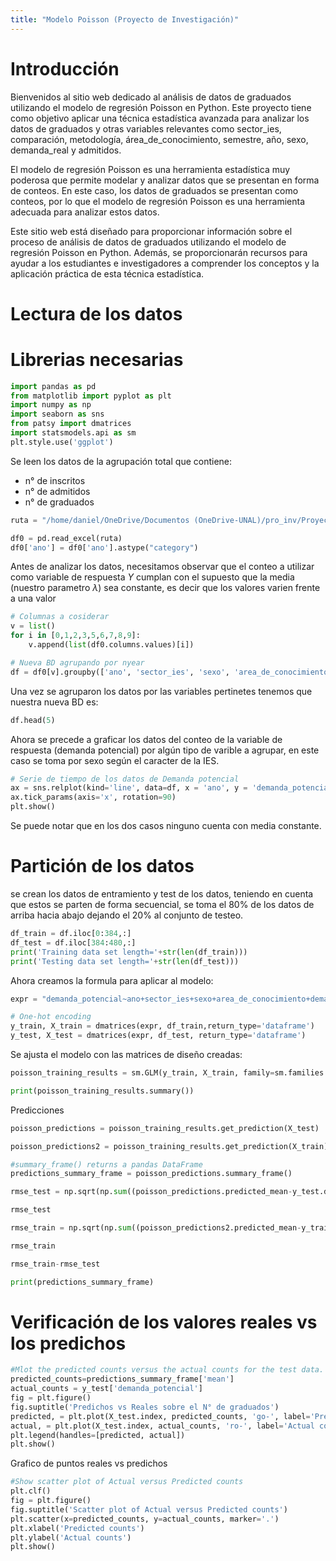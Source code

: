 ```yaml
---
title: "Modelo Poisson (Proyecto de Investigación)"
---
```


# Introducción

Bienvenidos al sitio web dedicado al análisis de datos de graduados utilizando el modelo de regresión Poisson en Python. Este proyecto tiene como objetivo aplicar una técnica estadística avanzada para analizar los datos de graduados y otras variables relevantes como sector_ies, comparación, metodología, área_de_conocimiento, semestre, año, sexo, demanda_real y admitidos.

El modelo de regresión Poisson es una herramienta estadística muy poderosa que permite modelar y analizar datos que se presentan en forma de conteos. En este caso, los datos de graduados se presentan como conteos, por lo que el modelo de regresión Poisson es una herramienta adecuada para analizar estos datos.

Este sitio web está diseñado para proporcionar información sobre el proceso de análisis de datos de graduados utilizando el modelo de regresión Poisson en Python. Además, se proporcionarán recursos para ayudar a los estudiantes e investigadores a comprender los conceptos y la aplicación práctica de esta técnica estadística.

# Lectura de los datos

# Librerias necesarias

```python
import pandas as pd
from matplotlib import pyplot as plt
import numpy as np
import seaborn as sns
from patsy import dmatrices
import statsmodels.api as sm
plt.style.use('ggplot')
```

Se leen los datos de la agrupación total que contiene:

- n° de inscritos
- n° de admitidos
- n° de graduados

```python
ruta = "/home/daniel/OneDrive/Documentos (OneDrive-UNAL)/pro_inv/Proyecto-de-Investigacion/Analisis_Marzo/BD_agrupada.xlsx"

df0 = pd.read_excel(ruta)
df0['ano'] = df0['ano'].astype("category")
```

Antes de analizar los datos, necesitamos observar que el conteo a utilizar como variable de respuesta $Y$ cumplan con el supuesto que la media (nuestro parametro $\lambda$) sea constante, es decir que los valores varien frente a una valor

```python
# Columnas a cosiderar
v = list()
for i in [0,1,2,3,5,6,7,8,9]:
    v.append(list(df0.columns.values)[i])

# Nueva BD agrupando por nyear
df = df0[v].groupby(['ano', 'sector_ies', 'sexo', 'area_de_conocimiento'], as_index=False)[v[6:9]].agg(np.sum)
```

Una vez se agruparon los datos por las variables pertinetes tenemos que nuestra nueva BD es:

```python
df.head(5)
```

Ahora se precede a graficar los datos del conteo de la variable de respuesta (demanda potencial) por algún tipo de varible a agrupar, en este caso se toma por sexo según el caracter de la IES.

```python
# Serie de tiempo de los datos de Demanda potencial
ax = sns.relplot(kind='line', data=df, x = 'ano', y = 'demanda_potencial', hue='sexo',col='sector_ies', errorbar=None)
ax.tick_params(axis='x', rotation=90)
plt.show()
```

Se puede notar que en los dos casos ninguno cuenta con media constante.

# Partición de los datos

se crean los datos de entramiento y test de los datos, teniendo en cuenta que estos se parten de forma secuencial, se toma el 80% de los datos de arriba hacia abajo dejando el 20% al conjunto de testeo.

```python
df_train = df.iloc[0:384,:]
df_test = df.iloc[384:480,:]
print('Training data set length='+str(len(df_train)))
print('Testing data set length='+str(len(df_test)))
```

Ahora creamos la formula para aplicar al modelo:

```python
expr = "demanda_potencial~ano+sector_ies+sexo+area_de_conocimiento+demanda_real+admitidos"

# One-hot encoding
y_train, X_train = dmatrices(expr, df_train,return_type='dataframe')
y_test, X_test = dmatrices(expr, df_test, return_type='dataframe')
```


Se ajusta el modelo con las matrices de diseño creadas:

```python
poisson_training_results = sm.GLM(y_train, X_train, family=sm.families.Poisson()).fit()

print(poisson_training_results.summary())
```

Predicciones

```python
poisson_predictions = poisson_training_results.get_prediction(X_test)

poisson_predictions2 = poisson_training_results.get_prediction(X_train)

#summary_frame() returns a pandas DataFrame
predictions_summary_frame = poisson_predictions.summary_frame()

rmse_test = np.sqrt(np.sum((poisson_predictions.predicted_mean-y_test.demanda_potencial.to_numpy())**2)/192)

rmse_test

rmse_train = np.sqrt(np.sum((poisson_predictions2.predicted_mean-y_train.demanda_potencial.to_numpy())**2)/768)

rmse_train

rmse_train-rmse_test

print(predictions_summary_frame)
```

# Verificación de los valores reales vs los predichos

```python
#Mlot the predicted counts versus the actual counts for the test data.
predicted_counts=predictions_summary_frame['mean']
actual_counts = y_test['demanda_potencial']
fig = plt.figure()
fig.suptitle('Predichos vs Reales sobre el N° de graduados')
predicted, = plt.plot(X_test.index, predicted_counts, 'go-', label='Predicted counts')
actual, = plt.plot(X_test.index, actual_counts, 'ro-', label='Actual counts')
plt.legend(handles=[predicted, actual])
plt.show()
```


Grafico de puntos reales vs predichos

```python
#Show scatter plot of Actual versus Predicted counts
plt.clf()
fig = plt.figure()
fig.suptitle('Scatter plot of Actual versus Predicted counts')
plt.scatter(x=predicted_counts, y=actual_counts, marker='.')
plt.xlabel('Predicted counts')
plt.ylabel('Actual counts')
plt.show()
```
